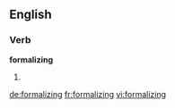 ==English==

===Verb===
'''formalizing'''

# {{present participle of|formalize}}

[[de:formalizing]]
[[fr:formalizing]]
[[vi:formalizing]]